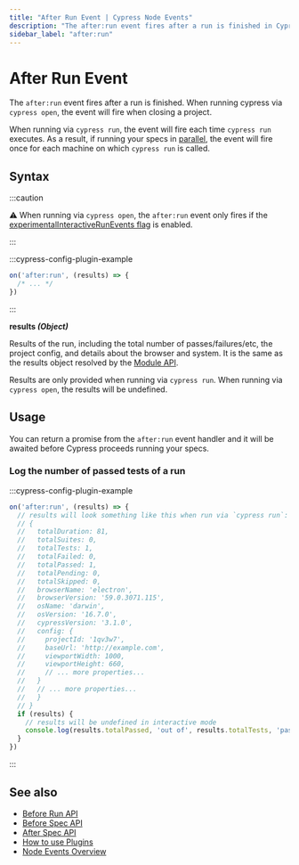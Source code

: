 ```yaml
---
title: "After Run Event | Cypress Node Events"
description: "The after:run event fires after a run is finished in Cypress."
sidebar_label: "after:run"
---
```


<ProductHeading product="app" />

# After Run Event

The `after:run` event fires after a run is finished. When running cypress via
`cypress open`, the event will fire when closing a project.

When running via `cypress run`, the event will fire each time `cypress run`
executes. As a result, if running your specs in
[parallel](/cloud/features/smart-orchestration/parallelization), the event will
fire once for each machine on which `cypress run` is called.

## Syntax

<WarningSetupNodeEvents />

:::caution

⚠️ When running via `cypress open`, the `after:run` event only fires if the
[experimentalInteractiveRunEvents flag](/app/references/configuration#Experiments)
is enabled.

:::

:::cypress-config-plugin-example

```ts
on('after:run', (results) => {
  /* ... */
})
```

:::

<Icon name="angle-right" /> **results _(Object)_**

Results of the run, including the total number of passes/failures/etc, the
project config, and details about the browser and system. It is the same as the
results object resolved by the [Module API](/app/references/module-api#Results).

Results are only provided when running via `cypress run`. When running via
`cypress open`, the results will be undefined.

## Usage

You can return a promise from the `after:run` event handler and it will be
awaited before Cypress proceeds running your specs.

### Log the number of passed tests of a run

:::cypress-config-plugin-example

```ts
on('after:run', (results) => {
  // results will look something like this when run via `cypress run`:
  // {
  //   totalDuration: 81,
  //   totalSuites: 0,
  //   totalTests: 1,
  //   totalFailed: 0,
  //   totalPassed: 1,
  //   totalPending: 0,
  //   totalSkipped: 0,
  //   browserName: 'electron',
  //   browserVersion: '59.0.3071.115',
  //   osName: 'darwin',
  //   osVersion: '16.7.0',
  //   cypressVersion: '3.1.0',
  //   config: {
  //     projectId: '1qv3w7',
  //     baseUrl: 'http://example.com',
  //     viewportWidth: 1000,
  //     viewportHeight: 660,
  //     // ... more properties...
  //   }
  //   // ... more properties...
  //   }
  // }
  if (results) {
    // results will be undefined in interactive mode
    console.log(results.totalPassed, 'out of', results.totalTests, 'passed')
  }
})
```

:::

## See also

- [Before Run API](/api/node-events/before-run-api)
- [Before Spec API](/api/node-events/before-spec-api)
- [After Spec API](/api/node-events/after-spec-api)
- [How to use Plugins](/app/plugins/plugins-guide)
- [Node Events Overview](/api/node-events/overview)
